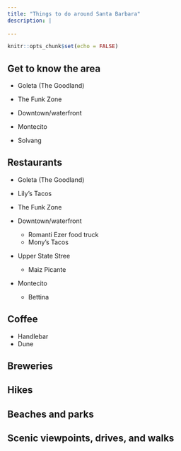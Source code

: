 ```yaml
---
title: "Things to do around Santa Barbara"
description: |
  
---
```


```r
knitr::opts_chunk$set(echo = FALSE)
```

## Get to know the area
* Goleta (The Goodland)

* The Funk Zone

* Downtown/waterfront

* Montecito 

* Solvang


## Restaurants
* Goleta (The Goodland)
* Lily's Tacos

* The Funk Zone

* Downtown/waterfront
  - Romanti Ezer food truck
  - Mony's Tacos

* Upper State Stree
  - Maiz Picante

* Montecito 
  - Bettina

## Coffee
* Handlebar
* Dune

## Breweries

## Hikes

## Beaches and parks

## Scenic viewpoints, drives, and walks
